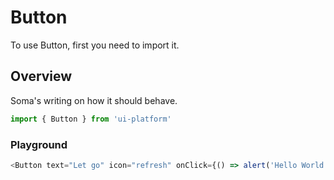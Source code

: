 # Button

To use Button, first you need to import it.

## Overview

Soma's writing on how it should behave.

```js
import { Button } from 'ui-platform'
```

### Playground

```js live=true
<Button text="Let go" icon="refresh" onClick={() => alert('Hello World')}></Button>
```

